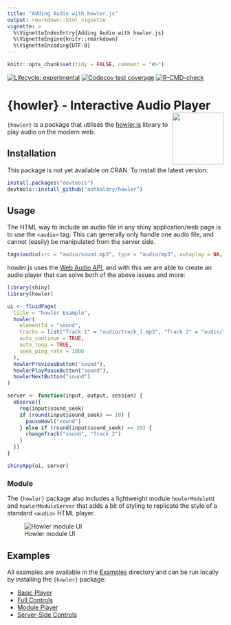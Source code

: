 ---
title: "Adding Audio with howler.js"
output: rmarkdown::html_vignette
vignette: >
  %\VignetteIndexEntry{Adding Audio with howler.js}
  %\VignetteEngine{knitr::rmarkdown}
  %\VignetteEncoding{UTF-8}
---

```{r setup, echo = FALSE, message = FALSE}
knitr::opts_chunk$set(tidy = FALSE, comment = "#>")
```

<!-- badges: start -->
[![Lifecycle: experimental](https://img.shields.io/badge/lifecycle-experimental-orange.svg)](https://lifecycle.r-lib.org/articles/stages.html#experimental)
[![Codecov test coverage](https://codecov.io/gh/ashbaldry/howler/branch/main/graph/badge.svg)](https://app.codecov.io/gh/ashbaldry/howler?branch=main)
[![R-CMD-check](https://github.com/ashbaldry/howler/workflows/R-CMD-check/badge.svg)](https://github.com/ashbaldry/howler/actions)
<!-- badges: end -->

# {howler}  - Interactive Audio Player <img src="https://raw.githubusercontent.com/ashbaldry/howler/master/man/figures/logo.png" align="right" width="120"/>

`{howler}` is a package that utilises the [howler.js](https://github.com/goldfire/howler.js) library to play audio on the modern web. 

## Installation

This package is not yet available on CRAN. To install the latest version: 

```r
install.packages("devtools")
devtools::install_github("ashbaldry/howler")
```

## Usage

The HTML way to include an audio file in any shiny application/web page is to use the `<audio>` tag. This can generally only handle one audio file, and cannot (easily) be manipulated from the server side. 

```r
tags$audio(src = "audio/sound.mp3", type = "audio/mp3", autoplay = NA, controls = NA)
```

howler.js uses the [Web Audio API](https://webaudio.github.io/web-audio-api/), and with this we are able to create an audio player that can solve both of the above issues and more:

```r
library(shiny)
library(howler)

ui <- fluidPage(
  title = "howler Example",
  howler(
    elementId = "sound", 
    tracks = list("Track 1" = "audio/track_1.mp3", "Track 2" = "audio/track_2.mp3"),
    auto_continue = TRUE,
    auto_loop = TRUE,
    seek_ping_rate = 1000
  ),
  howlerPreviousButton("sound"),
  howlerPlayPauseButton("sound"),
  howlerNextButton("sound")
)

server <- function(input, output, session) {
  observe({
    req(input$sound_seek)
    if (round(input$sound_seek) == 10) {
      pauseHowl("sound")
    } else if (round(input$sound_seek) == 20) {
      changeTrack("sound", "Track 2")
    }
  })
}

shinyApp(ui, server)
```

### Module

The `{howler}` package also includes a lightweight module `howlerModuleUI` and `howlerModuleServer` that adds a bit of styling to replicate the style of a standard `<audio>` HTML player.

![Howler module UI](../man/figures/howler_module.png)

## Examples

All examples are available in the [Examples](https://github.com/ashbaldry/howler/tree/main/inst/examples) directory and can be run locally by installing the `{howler}` package:

- [Basic Player](https://github.com/ashbaldry/howler/tree/main/inst/examples/basic)
- [Full Controls](https://github.com/ashbaldry/howler/tree/main/inst/examples/full)
- [Module Player](https://github.com/ashbaldry/howler/tree/main/inst/examples/module)
- [Server-Side Controls](https://github.com/ashbaldry/howler/tree/main/inst/examples/server)
